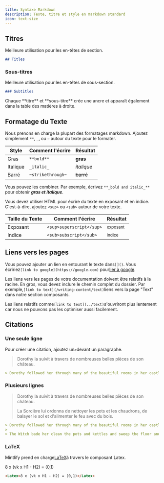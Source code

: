 ```yaml
---
title: Syntaxe Markdown
description: Texte, titre et style en markdown standard
icon: text-size
---
```


## Titres

Meilleure utilisation pour les en-têtes de section.

```md
## Titles
```

### Sous-titres

Meilleure utilisation pour les en-têtes de sous-section.

```md
### Subtitles
```

<Tip>
  Chaque **titre** et **sous-titre** crée une ancre et apparaît également dans la table des matières à droite.
</Tip>

## Formatage du Texte

Nous prenons en charge la plupart des formatages markdown. Ajoutez simplement `**`, `_`, ou `~` autour du texte pour le formater.

| Style    | Comment l'écrire  | Résultat   |
| -------- | ----------------- | ---------- |
| Gras     | `**bold**`        | **gras**   |
| Italique | `_italic_`        | *italique* |
| Barré    | `~strikethrough~` | ~~barré~~  |

Vous pouvez les combiner. Par exemple, écrivez `**_bold and italic_**` pour obtenir ***gras et italique***.

Vous devez utiliser HTML pour écrire du texte en exposant et en indice. C'est-à-dire, ajoutez `<sup>` ou `<sub>` autour de votre texte.

| Taille du Texte | Comment l'écrire         | Résultat            |
| --------------- | ------------------------ | ------------------- |
| Exposant        | `<sup>superscript</sup>` | <sup>exposant</sup> |
| Indice          | `<sub>subscript</sub>`   | <sub>indice</sub>   |

## Liens vers les pages

Vous pouvez ajouter un lien en entourant le texte dans`[]()`. Vous écririez`[link to google](https://google.com)` pour[lier à google](https://google.com).

Les liens vers les pages de votre documentation doivent être relatifs à la racine. En gros, vous devez inclure le chemin complet du dossier. Par exemple,`[link to text](/writing-content/text)`liens vers la page "Text" dans notre section composants.

Les liens relatifs comme`[link to text](../text)`s'ouvriront plus lentement car nous ne pouvons pas les optimiser aussi facilement.

## Citations

### Une seule ligne

Pour créer une citation, ajoutez un`>`devant un paragraphe.

> Dorothy la suivit à travers de nombreuses belles pièces de son château.

```md
> Dorothy followed her through many of the beautiful rooms in her castle.
```

### Plusieurs lignes

> Dorothy la suivit à travers de nombreuses belles pièces de son château.
>
> La Sorcière lui ordonna de nettoyer les pots et les chaudrons, de balayer le sol et d'alimenter le feu avec du bois.

```md
> Dorothy followed her through many of the beautiful rooms in her castle.
>
> The Witch bade her clean the pots and kettles and sweep the floor and keep the fire fed with wood.
```

### LaTeX

Mintlify prend en charge[LaTeX](https://www.latex-project.org)à travers le composant Latex.

<Latex>8 x (vk x H1 - H2) = (0,1)</Latex>

```md
<Latex>8 x (vk x H1 - H2) = (0,1)</Latex>
```

